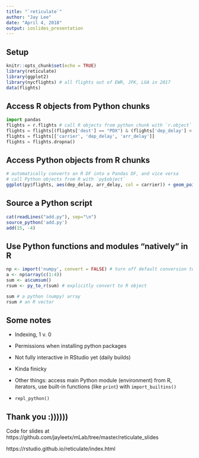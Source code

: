 ```yaml
---
title: "`reticulate`"
author: "Jay Lee"
date: "April 4, 2018"
output: ioslides_presentation
---
```


## Setup

```r
knitr::opts_chunk$set(echo = TRUE)
library(reticulate)
library(ggplot2)
library(nycflights) # all flights out of EWR, JFK, LGA in 2017
data(flights)
```

## Access R objects from Python chunks

```python
import pandas
flights = r.flights # call R objects from python chunk with `r.object`
flights = flights[(flights['dest'] == "PDX") & (flights['dep_delay'] < 500)]
flights = flights[['carrier', 'dep_delay', 'arr_delay']]
flights = flights.dropna()
```


## Access Python objects from R chunks

```r
# automatically converts an R DF into a Pandas DF, and vice versa
# call Python objects from R with `py$object`
ggplot(py$flights, aes(dep_delay, arr_delay, col = carrier)) + geom_point() + geom_abline()
```

## Source a Python script

```r
cat(readLines("add.py"), sep="\n")
source_python('add.py')
add(15, -4)
```

## Use Python functions and modules "natively" in R

```r
np <- import('numpy', convert = FALSE) # turn off default conversion to R
a <- np$array(c(1:4))
sum <- a$cumsum()
rsum <- py_to_r(sum) # explicitly convert to R object

sum # a python (numpy) array
rsum # an R vector
```

## Some notes

* Indexing, 1 v. 0

* Permissions when installing python packages

* Not fully interactive in RStudio yet (daily builds)

* Kinda finicky

* Other things: access main Python module (environment) from R, iterators, use built-in functions (like `print`) with `import_builtins()`

* `repl_python()`

## Thank you :))))))

Code for slides at https://github.com/jayleetx/mLab/tree/master/reticulate_slides

https://rstudio.github.io/reticulate/index.html